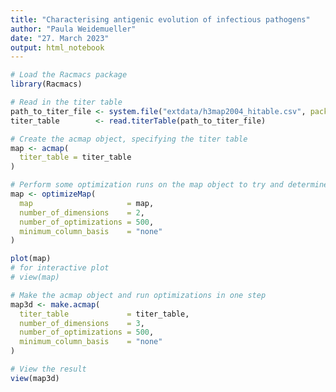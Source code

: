 ```yaml
---
title: "Characterising antigenic evolution of infectious pathogens"
author: "Paula Weidemueller"
date: "27. March 2023"
output: html_notebook
---
```


```r
# Load the Racmacs package
library(Racmacs)

# Read in the titer table
path_to_titer_file <- system.file("extdata/h3map2004_hitable.csv", package = "Racmacs")
titer_table        <- read.titerTable(path_to_titer_file)
```
```r
# Create the acmap object, specifying the titer table
map <- acmap(
  titer_table = titer_table
)
```

```r
# Perform some optimization runs on the map object to try and determine a best map
map <- optimizeMap(
  map                     = map,
  number_of_dimensions    = 2,
  number_of_optimizations = 500,
  minimum_column_basis    = "none"
)
```

```r
plot(map)
# for interactive plot
# view(map)
```
```r
# Make the acmap object and run optimizations in one step
map3d <- make.acmap(
  titer_table             = titer_table,
  number_of_dimensions    = 3,
  number_of_optimizations = 500,
  minimum_column_basis    = "none"
)
```

```r
# View the result
view(map3d)
```

